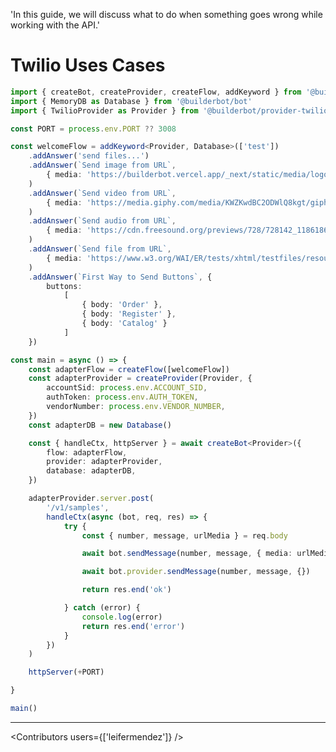 
  'In this guide, we will discuss what to do when something goes wrong while working with the API.'

# Twilio Uses Cases


```ts
import { createBot, createProvider, createFlow, addKeyword } from '@builderbot/bot'
import { MemoryDB as Database } from '@builderbot/bot'
import { TwilioProvider as Provider } from '@builderbot/provider-twilio'

const PORT = process.env.PORT ?? 3008

const welcomeFlow = addKeyword<Provider, Database>(['test'])
    .addAnswer('send files...')
    .addAnswer(`Send image from URL`,
        { media: 'https://builderbot.vercel.app/_next/static/media/logo-v2.5d15651a.png' }
    )
    .addAnswer(`Send video from URL`,
        { media: 'https://media.giphy.com/media/KWZKwdBC2ODWlQ8kgt/giphy.mp4' }
    )
    .addAnswer(`Send audio from URL`,
        { media: 'https://cdn.freesound.org/previews/728/728142_11861866-lq.mp3' }
    )
    .addAnswer(`Send file from URL`,
        { media: 'https://www.w3.org/WAI/ER/tests/xhtml/testfiles/resources/pdf/dummy.pdf' }
    )
    .addAnswer(`First Way to Send Buttons`, {
        buttons:
            [
                { body: 'Order' },
                { body: 'Register' },
                { body: 'Catalog' }
            ]
    })

const main = async () => {
    const adapterFlow = createFlow([welcomeFlow])
    const adapterProvider = createProvider(Provider, {
        accountSid: process.env.ACCOUNT_SID,
        authToken: process.env.AUTH_TOKEN,
        vendorNumber: process.env.VENDOR_NUMBER,
    })
    const adapterDB = new Database()

    const { handleCtx, httpServer } = await createBot<Provider>({
        flow: adapterFlow,
        provider: adapterProvider,
        database: adapterDB,
    })

    adapterProvider.server.post(
        '/v1/samples',
        handleCtx(async (bot, req, res) => {
            try {
                const { number, message, urlMedia } = req.body

                await bot.sendMessage(number, message, { media: urlMedia ?? null })

                await bot.provider.sendMessage(number, message, {})

                return res.end('ok')

            } catch (error) {
                console.log(error)
                return res.end('error')
            }
        })
    )

    httpServer(+PORT)

}

main()

```


----

<Guides />

<Resources />

<Contributors users={['leifermendez']} />